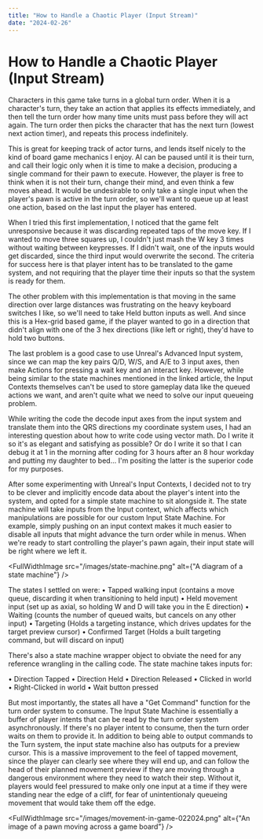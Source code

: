 ```yaml
---
title: "How to Handle a Chaotic Player (Input Stream)"
date: "2024-02-26"
---
```

# How to Handle a Chaotic Player (Input Stream)
Characters in this game take turns in a global turn order. When it is a character's turn, they take an action that applies its effects immediately, and then tell the turn order how many time units must pass before they will act again. The turn order then picks the character that has the next turn (lowest next action timer), and repeats this process indefinitely.

This is great for keeping track of actor turns, and lends itself nicely to the kind of board game mechanics I enjoy. AI can be paused until it is their turn, and call their logic only when it is time to make a decision, producing a single command for their pawn to execute. However, the player is free to think when it is not their turn, change their mind, and even think a few moves ahead. It would be undesirable to only take a single input when the player's pawn is active in the turn order, so we'll want to queue up at least one action, based on the last input the player has entered.

When I tried this first implementation, I noticed that the game felt unresponsive because it was discarding repeated taps of the move key. If I wanted to move three squares up, I couldn't just mash the W key 3 times without waiting between keypresses. If I didn't wait, one of the inputs would get discarded, since the third input would overwrite the second. The criteria for success here is that player intent has to be translated to the game system, and not requiring that the player time their inputs so that the system is ready for them.

The other problem with this implementation is that moving in the same direction over large distances was frustrating on the heavy keyboard switches I like, so we'll need to take Held button inputs as well. And since this is a Hex-grid based game, if the player wanted to go in a direction that didn't align with one of the 3 hex directions (like left or right), they'd have to hold two buttons.

The last problem is a good case to use Unreal's Advanced Input system, since we can map the key pairs Q/D, W/S, and A/E to 3 input axes, then make Actions for pressing a wait key and an interact key. However, while being similar to the state machines mentioned in the linked article, the Input Contexts themselves can't be used to store gameplay data like the queued actions we want, and aren't quite what we need to solve our input queueing problem.

While writing the code the decode input axes from the input system and translate them into the QRS directions my coordinate system uses, I had an interesting question about how to write code using vector math. Do I write it so it's as elegant and satisfying as possible? Or do I write it so that I can debug it at 1 in the morning after coding for 3 hours after an 8 hour workday and putting my daughter to bed…
I'm positing the latter is the superior code for my purposes.

After some experimenting with Unreal's Input Contexts, I decided not to try to be clever and implicitly encode data about the player's intent into the system, and opted for a simple state machine to sit alongside it. The state machine will take inputs from the Input context, which affects which manipulations are possible for our custom Input State Machine. For example, simply pushing on an input context makes it much easier to disable all inputs that might advance the turn order while in menus. When we're ready to start controlling the player's pawn again, their input state will be right where we left it.

<FullWidthImage
  src="/images/state-machine.png"
  alt={"A diagram of a state machine"}
/>

The states I settled on were:
• Tapped walking input (contains a move queue, discarding it when transitioning to held input)
• Held movement input (set up as axial, so holding W and D will take you in the E direction)
• Waiting (counts the number of queued waits, but cancels on any other input)
• Targeting (Holds a targeting instance, which drives updates for the target preview cursor)
• Confirmed Target (Holds a built targeting command, but will discard on input)
	
There's also a state machine wrapper object to obviate the need for any reference wrangling in the calling code. The state machine takes inputs for:

• Direction Tapped
• Direction Held
• Direction Released
• Clicked in world
• Right-Clicked in world
• Wait button pressed

But most importantly, the states all have a "Get Command" function for the turn order system to consume. The Input State Machine is essentially a buffer of player intents that can be read by the turn order system asynchronously. If there's no player intent to consume, then the turn order waits on them to provide it.
In addition to being able to output commands to the Turn system, the input state machine also has outputs for a preview cursor. This is a massive improvement to the feel of tapped movement, since the player can clearly see where they will end up, and can follow the head of their planned movement preview if they are moving through a dangerous environment where they need to watch their step. Without it, players would feel pressured to make only one input at a time if they were standing near the edge of a cliff, for fear of unintentionaly queueing movement that would take them off the edge.

<FullWidthImage
  src="/images/movement-in-game-022024.png"
  alt={"An image of a pawn moving across a game board"}
/>

